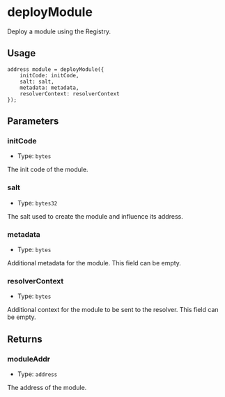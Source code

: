 # deployModule

Deploy a module using the Registry.

## Usage

```solidity copy
address module = deployModule({
    initCode: initCode,
    salt: salt,
    metadata: metadata,
    resolverContext: resolverContext
});
```

## Parameters

### initCode

- Type: `bytes`

The init code of the module.

### salt

- Type: `bytes32`

The salt used to create the module and influence its address.

### metadata

- Type: `bytes`

Additional metadata for the module. This field can be empty.

### resolverContext

- Type: `bytes`

Additional context for the module to be sent to the resolver. This field can be empty.

## Returns

### moduleAddr

- Type: `address`

The address of the module.
